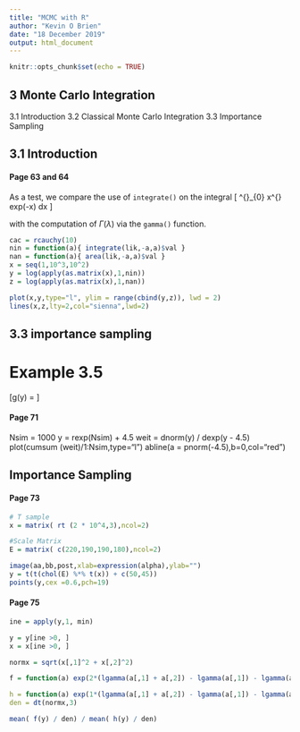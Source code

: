 ---
title: "MCMC with R"
author: "Kevin O Brien"
date: "18 December 2019"
output: html_document
---

```{r setup, include=FALSE}
knitr::opts_chunk$set(echo = TRUE)
```

## 3 Monte Carlo Integration

3.1 Introduction
3.2 Classical Monte Carlo Integration
3.3 Importance Sampling

## 3.1 Introduction


#### Page 63 and 64


As a test, we compare the use of ``integrate()`` on the integral
\[  \int^{\infty}_{0} x^{\lambda-1} exp(-x) dx   \]

with the computation of $\Gamma(\lambda)$ via the ``gamma()`` function.

```{r}
cac = rcauchy(10)
nin = function(a){ integrate(lik,-a,a)$val }
nan = function(a){ area(lik,-a,a)$val }
x = seq(1,10^3,10^2)
y = log(apply(as.matrix(x),1,nin))
z = log(apply(as.matrix(x),1,nan))
```


```{r}
plot(x,y,type="l", ylim = range(cbind(y,z)), lwd = 2)
lines(x,z,lty=2,col="sienna",lwd=2)
```

## 3.3 importance sampling

# Example 3.5

\[g(y) =  \frac{e^{-y} }{  \int^{\infty}_{4.5} e^{-x}dx}\]

#### Page 71

Nsim = 1000
y = rexp(Nsim) + 4.5
weit = dnorm(y) / dexp(y - 4.5)
plot(cumsum (weit)/1:Nsim,type="l")
abline(a = pnorm(-4.5),b=0,col="red")


## Importance Sampling

#### Page 73

```{r}
# T sample
x = matrix( rt (2 * 10^4,3),ncol=2)

#Scale Matrix
E = matrix( c(220,190,190,180),ncol=2)

image(aa,bb,post,xlab=expression(alpha),ylab="")
y = t(t(chol(E) %*% t(x)) + c(50,45))
points(y,cex =0.6,pch=19)

```


#### Page 75


```{r}
ine = apply(y,1, min)

y = y[ine >0, ]
x = x[ine >0, ]

normx = sqrt(x[,1]^2 + x[,2]^2)

f = function(a) exp(2*(lgamma(a[,1] + a[,2]) - lgamma(a[,1]) - lgamma(a[,2]) + a[,1]*log(0.3) + a[,2]*log(0.2) )    

h = function(a) exp(1*(lgamma(a[,1] + a[,2]) - lgamma(a[,1]) - lgamma(a[,2]) + a[,1]*log(0.5) + a[,2]*log(0.5) )    
den = dt(normx,3)

mean( f(y) / den) / mean( h(y) / den) 

```